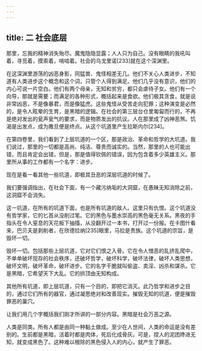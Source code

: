 ```yaml
---
---
---
```

title: 二 社会底层
---




那里，忘我的精神消失殆尽。魔鬼隐隐显露；人人只为自己。没有眼睛的我吼叫着，寻觅着，摸索着，啃啮着。社会的乌戈里诺[233]就在这个深渊里。

在这深渊里游荡的凶恶身影，同猛兽、鬼怪相差无几。他们不关心人类进步，不知道有人类进步这个概念和这个词，只管个人得到满足。他们几乎没有意识，他们的内心可说一片空白。他们有两个母亲，无知和贫穷，都只会虐待子女。他们有一个向导，那就是需要；而满足的各种形式，概括起来是食欲。他们极其贪食，就是说非常凶恶，不是像暴君，而是像猛虎。这些鬼怪从受苦走向犯罪；这种演变是必然的，是令人眩晕的生育，是黑暗的逻辑。在社会的第三层台仓里匍匐而行的，不再是绝对发出的瓮声瓮气的要求，而是物质发出的抗议。人在那里成了凶神恶煞。饥渴是出发点，成为撒旦便是终点。从这个坑道里产生拉斯内尔[234]。

在第四卷里，我们看到了上层坑道的一个区，那是政治、革命和哲学的大坑道。我们说过，那里的一切都是高尚、纯洁、尊贵而诚实的。当然，那里的人也可能出错，而且肯定会出错，但是，那是值得钦佩的错误，因为包含着多少英雄主义。那里所从事的工作都有一个名字：进步。

现在是看一看其他一些坑道，即极其丑恶的深层坑道的时候了。

我们要强调指出，在社会下面，有一个藏污纳垢的大洞窟，在愚昧无知消除之前，这洞窟不会消失。

这一坑道，在所有的坑道下面，也是所有坑道的敌人。这里只有仇恨。这个坑道没有哲学家，它的匕首从没削过笔。它的黑色与墨水崇高的黑色毫无关系。黑夜的手指头在令人窒息的天花板下抽搐，从没翻开过一本书，打开过一份报。在卡图什看来，巴贝夫是剥削者，在欣德拉纳[235]眼里，马拉是贵族。这个坑道的宗旨，是毁坏一切。

毁坏一切。包括那些上层坑道，它对它们恨之入骨。它在令人憎恶的乱挤乱爬中，不单单破坏现存的社会秩序，还破坏哲学，破坏科学，破坏法律，破坏人类思想，破坏文明，破坏革命，破坏进步。它的名字干脆就叫偷盗、卖淫、凶杀和谋杀。它是黑暗，它希望天下大乱。它的拱顶由无知构成。

其他所有坑道，即上层坑道，只有一个目的，即把它消灭。此乃哲学和进步之目的，通过它们所有的器官，通过凝思绝对和改善现实。摧毁无知的坑道，便是摧毁罪恶的巢穴。

让我们用几个字概括我们刚才所讲的一部分内容。黑暗是社会万恶之源。

人类是同类。所有人都是由同一种黏土做成。至少在人世间，人类的命运是没有差别的。生前都是黑暗，活着时都是肉体，死后化成骨灰。可是，捏人的泥团搀进无知，就变成黑色了。这种难以根除的黑色侵入人的内心，就产生了罪恶。